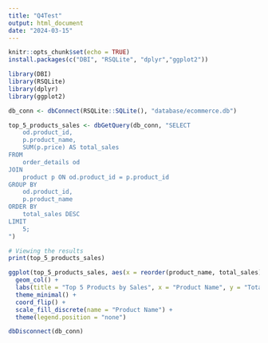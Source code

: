 ```yaml
---
title: "Q4Test"
output: html_document
date: "2024-03-15"
---
```


```r
knitr::opts_chunk$set(echo = TRUE)
install.packages(c("DBI", "RSQLite", "dplyr","ggplot2"))

library(DBI)
library(RSQLite)
library(dplyr)
library(ggplot2)
```

```r
db_conn <- dbConnect(RSQLite::SQLite(), "database/ecommerce.db")
```

```r
top_5_products_sales <- dbGetQuery(db_conn, "SELECT
    od.product_id,
    p.product_name,
    SUM(p.price) AS total_sales
FROM
    order_details od
JOIN
    product p ON od.product_id = p.product_id
GROUP BY
    od.product_id,
    p.product_name
ORDER BY
    total_sales DESC
LIMIT
    5;
")

# Viewing the results
print(top_5_products_sales)

```

```r
ggplot(top_5_products_sales, aes(x = reorder(product_name, total_sales), y = total_sales, fill = product_name)) +
  geom_col() + 
  labs(title = "Top 5 Products by Sales", x = "Product Name", y = "Total Sales") +
  theme_minimal() +
  coord_flip() + 
  scale_fill_discrete(name = "Product Name") + 
  theme(legend.position = "none") 

```


















```r
dbDisconnect(db_conn)
```






